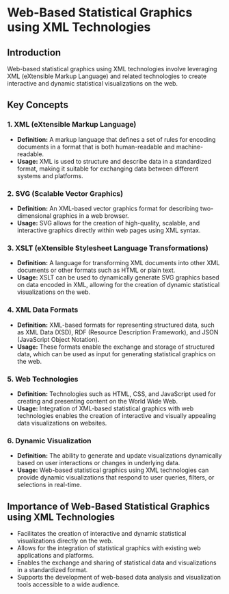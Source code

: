 # Web-Based Statistical Graphics using XML Technologies

## Introduction
Web-based statistical graphics using XML technologies involve leveraging XML (eXtensible Markup Language) and related technologies to create interactive and dynamic statistical visualizations on the web.

## Key Concepts

### 1. XML (eXtensible Markup Language)
- **Definition:** A markup language that defines a set of rules for encoding documents in a format that is both human-readable and machine-readable.
- **Usage:** XML is used to structure and describe data in a standardized format, making it suitable for exchanging data between different systems and platforms.

### 2. SVG (Scalable Vector Graphics)
- **Definition:** An XML-based vector graphics format for describing two-dimensional graphics in a web browser.
- **Usage:** SVG allows for the creation of high-quality, scalable, and interactive graphics directly within web pages using XML syntax.

### 3. XSLT (eXtensible Stylesheet Language Transformations)
- **Definition:** A language for transforming XML documents into other XML documents or other formats such as HTML or plain text.
- **Usage:** XSLT can be used to dynamically generate SVG graphics based on data encoded in XML, allowing for the creation of dynamic statistical visualizations on the web.

### 4. XML Data Formats
- **Definition:** XML-based formats for representing structured data, such as XML Data (XSD), RDF (Resource Description Framework), and JSON (JavaScript Object Notation).
- **Usage:** These formats enable the exchange and storage of structured data, which can be used as input for generating statistical graphics on the web.

### 5. Web Technologies
- **Definition:** Technologies such as HTML, CSS, and JavaScript used for creating and presenting content on the World Wide Web.
- **Usage:** Integration of XML-based statistical graphics with web technologies enables the creation of interactive and visually appealing data visualizations on websites.

### 6. Dynamic Visualization
- **Definition:** The ability to generate and update visualizations dynamically based on user interactions or changes in underlying data.
- **Usage:** Web-based statistical graphics using XML technologies can provide dynamic visualizations that respond to user queries, filters, or selections in real-time.

## Importance of Web-Based Statistical Graphics using XML Technologies
- Facilitates the creation of interactive and dynamic statistical visualizations directly on the web.
- Allows for the integration of statistical graphics with existing web applications and platforms.
- Enables the exchange and sharing of statistical data and visualizations in a standardized format.
- Supports the development of web-based data analysis and visualization tools accessible to a wide audience.